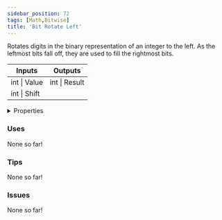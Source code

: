 ```yaml
---
sidebar_position: 72
tags: [Math,Bitwise]
title: 'Bit Rotate Left'
---
```


Rotates digits in the binary representation of an integer to the left. As the leftmost bits fall off, they are used to fill the rightmost bits.



<IChip uuid="bd013fe7-3799-46b5-b1f3-66a3f5add5ed"/>

<table><thead><tr><th>Inputs</th><th>Outputs</th></tr></thead><tbody><tr><td>int | Value</td><td>int | Result</td></tr><tr><td>int | Shift</td><td /></tr></tbody></table>

<details>
  <summary>Properties</summary>
  <div>
    <div>
    <table>
      <tbody>
        <tr>
          <td>Is beta required?</td>
          <td>No</td>
        </tr>
        <tr>
          <td>Is chip a trolling risk?</td>
          <td>No</td>
        </tr>
        <tr>
          <td>Is chip a role assignment risk?</td>
          <td>No</td>
        </tr>
        <tr>
          <td>Chip UUID</td>
          <td>bd013fe7-3799-46b5-b1f3-66a3f5add5ed</td>
        </tr>
        <tr>
          <td>Room availability</td>
          <td>Available everywhere</td>
        </tr>
      </tbody>
    </table>
    </div>
  </div>
</details>

### Uses

None so far!

### Tips

None so far!

### Issues

None so far!